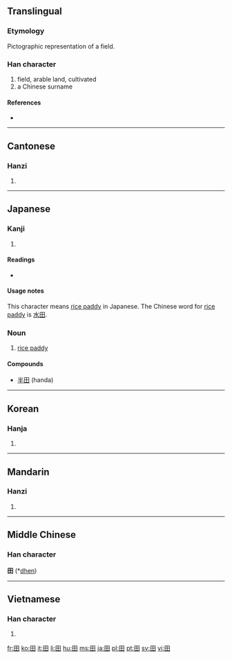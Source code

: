 ==Translingual==

===Etymology===
Pictographic representation of a field.

===Han character===
{{Han char|rn=102|rad=田|as=00|sn=5|four=6040<sub>0</sub>|canj=田 (W)|ids=⿴[[囗]][[十]]}}

# field, arable land, cultivated
# a Chinese surname

====References====
* {{Han ref|kx=0756.110|dkj=21723|dj=1167.010|hdz=42524.010|uh=7530|ud=30000|bh=A5D0|bd=42448}}

----

==Cantonese==

===Hanzi===
{{yue-hanzi|jyut=|y=tin4}}

# {{defn|Cantonese|sort=田00}}

----

==Japanese==

===Kanji===
{{ja-kanji|grade=1|rs=田00}}

# {{defn|Japanese}}

====Readings====
* {{ja-readings|on=[[でん]] (den), [[てん]] (ten)|kun=[[た]] (ta), [[かり]] (kari)}}

====Usage notes====
This character means [[rice paddy]] in Japanese. The Chinese word for [[rice paddy]] is [[水田]].

===Noun===
{{ja-noun|k|hira=た|rom=ta}}

# [[rice paddy]]

====Compounds====
* [[半田]] (handa)

----

==Korean==

===Hanja===
{{ko-hanja|hangeul=전|eumhun=밭|rv=jeon|mr=chŏn|y=cen}}

# {{defn|Korean|sort=田00}}

----

==Mandarin==

===Hanzi===
{{cmn-hanzi|pin=[[tián]] ([[tian2]]), [[yāo]] ([[yao1]])|wg=t'ien<sup>2</sup>, yao<sup>1</sup>}}

# {{defn|Mandarin|sort=田00}}

----

==Middle Chinese==
===Han character===
'''田''' (*[[dhen]])<!--asterisk signifies that this is a reconstructed pronunciation-->

----

==Vietnamese==

===Han character===
{{vi-hantu|[[điền]], [[ruộng]]|rs=田00}}

# {{defn|Vietnamese|sort=田00}}

[[fr:田]]
[[ko:田]]
[[it:田]]
[[li:田]]
[[hu:田]]
[[ms:田]]
[[ja:田]]
[[pl:田]]
[[pt:田]]
[[sv:田]]
[[vi:田]]